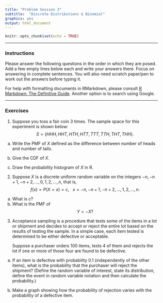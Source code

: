 ```yaml
---
title: "Problem Session 3"
subtitle:  "Discrete Distributions & Binomial"
graphics: yes
output: html_document
---
```


```r
knitr::opts_chunk$set(echo = TRUE)

```
* * * 
### Instructions

Please answer the following questions in the order in which they are posed. Add a few empty lines below each and write your answers there. Focus on answering in complete sentences. You will also need scratch paper/pen to work out the answers before typing it.

For help with formatting documents in RMarkdown, please consult [R Markdown: The Definitive Guide](https://bookdown.org/yihui/rmarkdown/). Another option is to search using Google. 

* * *

### Exercises 
	 
1. Suppose you toss a fair coin 3 times. The sample space for this experiment is shown below:
$$S = \{ HHH, HHT, HTH, HTT, TTT,TTH, THT, THH \}.$$

a. Write the PMF of $X$ defined as the difference between number of heads and number of tails.

b. Give the CDF of $X$.

c. Draw the probability histogram of $X$ in R.

2. Suppose $X$ is a discrete uniform random variable on the integers $-n, -n + 1, -n +2, \dots, 0, 1, 2,\dots, n$, that is, 
$$f(x) = P(X = x) = c, \ \ \ x = -n, -n+1, -n+2, \dots, 1,2,\dots,n.$$

a. What is $c$?
b. What is the PMF of  $$Y = -X? $$

	  
3. Acceptance sampling is a procedure that tests some of the items in a lot or shipment and decides to accept or reject the entire lot based on the results of testing the sample. In a simple case, each item tested is determined to be either defective or acceptable.

    Suppose a purchaser orders 100 items, tests 4 of them and rejects the lot if one or more of those four are found to be defective. 

a. If an item is defective with probability 0.1 (independently of the other items), what is the probability that the purchaser will reject the shipment? (Define the random variable of interest, state its distribution, define the event in random variable notation and then calculate the probability.)

b. Make a graph showing how the probability of rejection varies with the probability of a defective item.